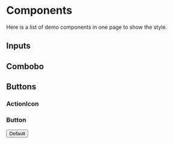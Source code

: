 # Components

Here is a list of demo components in one page to show the style.

## Inputs

## Combobo

## Buttons

### ActionIcon


<ActionIcon variant="filled" aria-label="Settings">
  <IconAdjustments size="1rem" stroke={1.5} />
</ActionIcon>

### Button


<Button>Default</Button>
